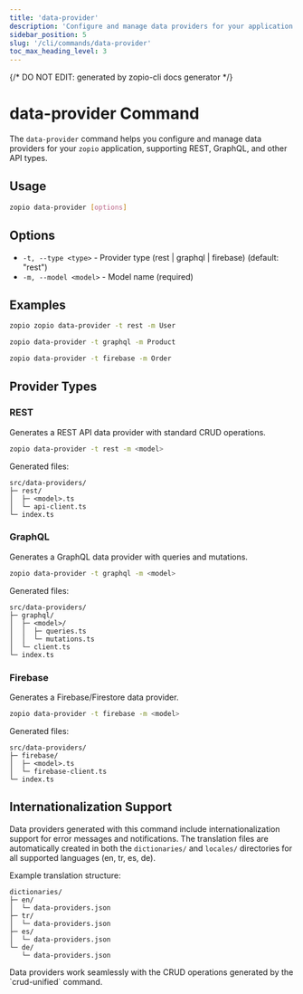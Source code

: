 ```yaml
---
title: 'data-provider'
description: 'Configure and manage data providers for your application'
sidebar_position: 5
slug: '/cli/commands/data-provider'
toc_max_heading_level: 3
---
```


{/* DO NOT EDIT: generated by zopio-cli docs generator */}

# data-provider Command

The `data-provider` command helps you configure and manage data providers for your `zopio` application, supporting REST, GraphQL, and other API types.

## Usage

```bash
zopio data-provider [options]
```

## Options

- `-t, --type <type>` - Provider type (rest | graphql | firebase) (default: "rest")
- `-m, --model <model>` - Model name (required)

## Examples

<CodeGroup>

```bash restapi
zopio zopio data-provider -t rest -m User
```

```bash GraphQL
zopio data-provider -t graphql -m Product
```

```bash firebase
zopio data-provider -t firebase -m Order
```

</CodeGroup>

## Provider Types

### REST

Generates a REST API data provider with standard CRUD operations.

```bash
zopio data-provider -t rest -m <model>
```

Generated files:
```
src/data-providers/
├─ rest/
│  ├─ <model>.ts
│  └─ api-client.ts
└─ index.ts
```

### GraphQL

Generates a GraphQL data provider with queries and mutations.

```bash
zopio data-provider -t graphql -m <model>
```

Generated files:
```
src/data-providers/
├─ graphql/
│  ├─ <model>/
│  │  ├─ queries.ts
│  │  └─ mutations.ts
│  └─ client.ts
└─ index.ts
```

### Firebase

Generates a Firebase/Firestore data provider.

```bash
zopio data-provider -t firebase -m <model>
```

Generated files:
```
src/data-providers/
├─ firebase/
│  ├─ <model>.ts
│  └─ firebase-client.ts
└─ index.ts
```

## Internationalization Support

Data providers generated with this command include internationalization support for error messages and notifications. The translation files are automatically created in both the `dictionaries/` and `locales/` directories for all supported languages (en, tr, es, de).

Example translation structure:
```
dictionaries/
├─ en/
│  └─ data-providers.json
├─ tr/
│  └─ data-providers.json
├─ es/
│  └─ data-providers.json
└─ de/
   └─ data-providers.json
```

<Alert type="info">
  Data providers work seamlessly with the CRUD operations generated by the `crud-unified` command.
</Alert>
